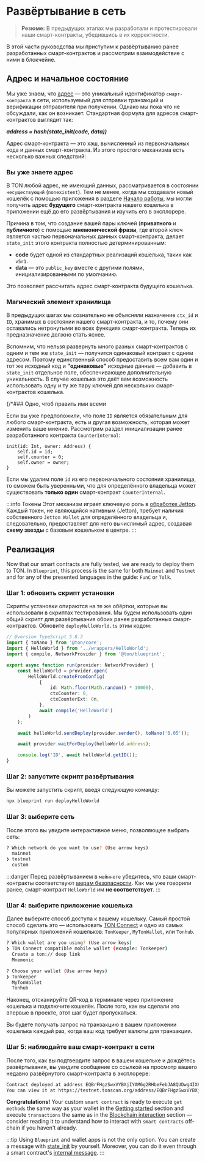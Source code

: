 
# Развёртывание в сеть

> **Резюме:** В предыдущих этапах мы разработали и протестировали наши смарт-контракты, убедившись в их корректности.

В этой части руководства мы приступим к развёртыванию ранее разработанных смарт-контрактов и рассмотрим взаимодействие с ними в блокчейне.

## Адрес и начальное состояние

Мы уже знаем, что [адрес](/ru/v3/documentation/smart-contracts/addresses/) — это уникальный идентификатор `смарт-контракта` в сети, используемый для отправки транзакций и верификации отправителя при получении. Однако мы пока что не обсуждали, как он возникает. Стандартная формула для адресов смарт-контрактов выглядит так:

**_address = hash(state_init(code, data))_**

Адрес смарт-контракта — это хэш, вычисленный из первоначальных кода и данных смарт-контракта. Из этого простого механизма есть несколько важных следствий:

### Вы уже знаете адрес

В TON любой адрес, не имеющий данных, рассматривается в состоянии `несуществующий` (`nonexistent`). Тем не менее, когда мы создавали новый кошелёк с помощью приложения в разделе [Начало работы](/v3/guidelines/quick-start/getting-started), мы могли получить адрес **будущего** смарт-контракта нашего кошелька в приложении ещё до его развёртывания и изучить его в эксплорере.

Причина в том, что создание вашей пары ключей (**приватного** и **публичного**) с помощью **мнемонической фразы**, где второй ключ является частью первоначальных данных смарт-контракта, делает `state_init` этого контракта полностью детерминированным:

- **code** будет одной из стандартных реализаций кошелька, таких как `v5r1`.
- **data** — это `public_key` вместе с другими полями, инициализированными по умолчанию.

Это позволяет рассчитать адрес смарт-контракта будущего кошелька.

### Магический элемент хранилища

В предыдущих шагах мы сознательно не объясняли назначение `ctx_id` и `ID`, хранимых в состоянии нашего смарт-контракта, и то, почему они оставались нетронутыми во всех функциях смарт-контракта. Теперь их предназначение должно стать яснее.

Вспомним, что нельзя развернуть много разных смарт-контрактов с одним и тем же `state_init` — получится одинаковый контракт с одним адресом. Поэтому единственный способ предоставить всем вам один и тот же исходный код и **"одинаковые"** исходные данные — добавить в `state_init` отдельное поле, обеспечивающее дополнительную уникальность. В случае кошелька это даёт вам возможность использовать одну и ту же пару ключей для нескольких смарт-контрактов кошелька.

{/\*### Одно, чтоб править ими всеми

Если вы уже предположили, что поле `ID` является обязательным для любого смарт-контракта, есть и другая возможность, которая может изменить ваше мнение. Рассмотрим раздел инициализации ранее разработанного контракта `CounterInternal`:

```tact
init(id: Int, owner: Address) {
    self.id = id;
    self.counter = 0;
    self.owner = owner;
}
```

Если мы удалим поле `id` из его первоначального состояния хранилища, то сможем быть уверенными, что для определённого владельца может существовать **только один** смарт-контракт `CounterInternal`.

:::info Токены
Этот механизм играет ключевую роль в [обработке Jetton](/ru/v3/guidelines/dapps/asset-processing/jettons/). Каждый токен, не являющийся нативным (Jetton), требует наличия собственного `Jetton Wallet` для определённого владельца и, следовательно, предоставляет для него вычислимый адрес, создавая **схему звезды** с базовым кошельком в центре.
:::

## Реализация

Now that our smart contracts are fully tested, we are ready to deploy them to TON. In `Blueprint`, this process is the same for both `Mainnet` and `Testnet` and for any of the presented languages in the guide: `FunC` or `Tolk`.

### Шаг 1: обновить скрипт установки

Скрипты установки опираются на те же обёртки, которые вы использовали в скриптах тестирования. Мы будем использовать один общий скрипт для развёртывания обоих ранее разработанных смарт-контрактов. Обновите `deployHelloWorld.ts` этим кодом:

```typescript title="/scripts/deployHelloWorld.ts"
// @version TypeScript 5.8.3
import { toNano } from '@ton/core';
import { HelloWorld } from '../wrappers/HelloWorld';
import { compile, NetworkProvider } from '@ton/blueprint';

export async function run(provider: NetworkProvider) {
    const helloWorld = provider.open(
        HelloWorld.createFromConfig(
            {
                id: Math.floor(Math.random() * 10000),
                ctxCounter: 0,
                ctxCounterExt: 0n,
            },
            await compile('HelloWorld')
        )
    );

    await helloWorld.sendDeploy(provider.sender(), toNano('0.05'));

    await provider.waitForDeploy(helloWorld.address);

    console.log('ID', await helloWorld.getID());
}
```

### Шаг 2: запустите скрипт развёртывания

Вы можете запустить скрипт, введя следующую команду:

```bash
npx blueprint run deployHelloWorld
```

### Шаг 3: выберите сеть

После этого вы увидите интерактивное меню, позволяющее выбрать сеть:

```bash
? Which network do you want to use? (Use arrow keys)
  mainnet
❯ testnet
  custom
```

:::danger
Перед развёртыванием в `мейннете` убедитесь, что ваши смарт-контракты соответствуют [мерам безопасности](/ru/v3/guidelines/smart-contracts/security/overview/). Как мы уже говорили ранее, смарт-контракт `HelloWorld` им **не соответствует**.
:::

### Шаг 4: выберите приложение кошелька

Далее выберите способ доступа к вашему кошельку. Самый простой способ сделать это — использовать [TON Connect](/v3/guidelines/ton-connect/overview/) и одно из самых популярных приложений кошельков: `TonKeeper`, `MyTonWallet`, или `Tonhub`.

```bash
? Which wallet are you using? (Use arrow keys)
❯ TON Connect compatible mobile wallet (example: Tonkeeper) 
  Create a ton:// deep link 
  Mnemonic

? Choose your wallet (Use arrow keys)
❯ Tonkeeper 
  MyTonWallet 
  Tonhub
```

Наконец, отсканируйте QR-код в терминале через приложение кошелька и подключите кошелёк. После того, как вы сделали это впервые в проекте, этот шаг будет пропускаться.

Вы будете получать запрос на транзакцию в вашем приложении кошелька каждый раз, когда ваш код требует валюты для транзакции.

### Шаг 5: наблюдайте ваш смарт-контракт в сети

После того, как вы подтвердите запрос в вашем кошельке и дождётесь развёртывания, вы увидите сообщение со ссылкой на просмотр вашего недавно развёрнутого смарт-контракта в эксплорере:

```bash
Contract deployed at address EQBrFHgzSwxVYBXjIYAM6g2RHbeFebJA8QUDwg4IX8CPDPug
You can view it at https://testnet.tonscan.org/address/EQBrFHgzSwxVYBXjIYAM6g2RHbeFebJA8QUDwg4IX8CPDPug
```

**Congratulations!** Your custom `smart contract` is ready to execute `get methods` the same way as your wallet in the [Getting started](/v3/guidelines/quick-start/getting-started#navigation-tabs/) section and execute `transactions` the same as in the [Blockchain interaction](/v3/guidelines/quick-start/blockchain-interaction/reading-from-network) section — consider reading it to understand how to interact with `smart contracts` off-chain if you haven't already.

:::tip
Using `Blueprint` and wallet apps is not the only option. You can create a message with [state_init](/v3/documentation/smart-contracts/message-management/sending-messages#message-layout/) by yourself. Moreover, you can do it even through a smart contract's [internal message](/v3/documentation/smart-contracts/message-management/sending-messages#message-layout/).
:::

<Feedback />
